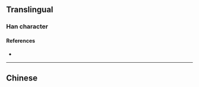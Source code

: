 {{character info/new}}
{{also|倈}}
==Translingual==

===Han character===
{{Han char|rn=9|rad=人|as=07|sn=9|four=|canj=ODT|ids=⿰亻来}}

====References====
* {{Han ref|kx=0106.041|hdz=10158.081|uh=4FEB|ud=20459}}

----

==Chinese==
{{zh-see|倈}}